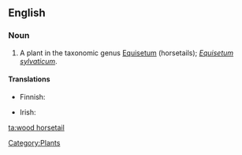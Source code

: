 ==English==

===Noun===
{{en-noun|sg=[[wood]] [[horsetail]]}}

# A plant in the taxonomic genus [[Equisetum]] (horsetails); ''[[Equisetum sylvaticum]]''.

====Translations====
{{trans-top|plant}}
*Finnish: {{t-|fi|metsäkorte}}
{{trans-mid}}
* Irish: {{t|ga|scuab eich choille|f}}
{{trans-bottom}}

[[Category:Plants]]

[[ta:wood horsetail]]